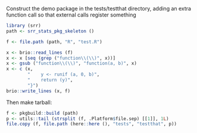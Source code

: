 
Construct the demo package in the tests/testthat directory, adding an extra
function call so that external calls register something

```r
library (srr)
path <- srr_stats_pkg_skeleton ()

f <- file.path (path, "R", "test.R")

x <- brio::read_lines (f)
x <- x [seq (grep ("function\\(\\)", x))]
x <- gsub ("function\\(\\)", "function(a, b)", x)
x <- c (x,
        "    y <- runif (a, 0, b)",
        "    return (y)",
        "}")
brio::write_lines (x, f)
```

Then make tarball:

```r
f <- pkgbuild::build (path)
p <- utils::tail (strsplit (f, .Platform$file.sep) [[1]], 1L)
file.copy (f, file.path (here::here (), "tests", "testthat", p))
```

